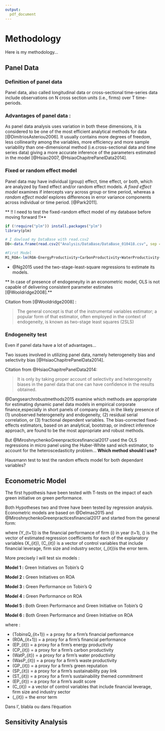 ```yaml
---
output:
  pdf_document
---
```


# Methodology

Here is my methodology...

## Panel Data

### Definition of panel data

Panel data, also called longitudinal data or cross-sectional time-series data include observations on N cross section units (i.e., firms) over T time-periods. 

### Advantages of panel data :

As panel data analysis uses variation in both these dimensions, it is considered to be one of the most efficient analytical methods for data [@DimitriosAsteriou2006]. It usually contains more degrees of freedom, less collinearity among the variables, more efficiency and more sample variability than one-dimensional method (i.e.cross-sectional data and time series data) giving a more accurate inference of the parameters estimated in the model [@Hsiao2007, @HsiaoChapitrePanelData2014].

### Fixed or random effect model

Panel data may have individual (group) effect, time
effect, or both, which are analyzed by fixed effect and/or random effect models. *A fixed effect model* examines if intercepts vary across group or time period, whereas a *random effect model* explores differences in error variance components across individual or time period. [@Park2011].

** !! I need to test the fixed-random effect model of my database before moving forward !!**

```r
if (!require("plm")) install.packages("plm")
library(plm)

# I dowload my DataBase with read.csv2
DB<-data.frame(read.csv2("Analysis/DataBase/DataBase_010418.csv", sep = ";",stringsAsFactors=FALSE, header = TRUE ))

#First Model
M1_ROA<-lm(ROA~EnergyProductivity+CarbonProductivity+WaterProductivity+WasteProductivity+GreenReputation+SustainabilityPayLink+SustainableThemedCommitment+AuditScore+DebtRatio^2+NetMargin+log(Asset)+ROE,data=DB)

```






* @Ng2015 used the two-stage-least-square regressions to estimate its models. 

** In case of presence of endogeneyity in an econometric model,  OLS is not capable of delivering consistent parameter estimates [@Wooldridge2008].**

Citation from [@Wooldridge2008] :

> The general concept is that of the instrumental variables estimator;  a  popular  form  of  that  estimator, often employed in the context of endogeneity, is known as two-stage least squares (2SLS)


### Endogeneity test

Even if panel data have a lot of advantages...


Two issues involved in utilizing panel data, namely heterogeneity bias and selectivity bias [@HsiaoChapitrePanelData2014].

Citation from @HsiaoChapitrePanelData2014:

> It is only by taking proper account of selectivity and heterogeneity biases in the panel data that one can have confidence in the results obtained.

@Dangsearchrobustmethods2015 examine which methods are appropriate for estimating dynamic panel data models in empirical corporate finance,especially in short panels of company data, in the likely presence of (1) unobserved heterogeneity and endogeneity, (2) residual serial correlation, or (3) fractional dependent variables. The bias-corrected fixed-effects estimators, based on an analytical, bootstrap, or indirect inference approach, are found to be the most appropriate and robust methods. 

But @MiroshnychenkoGreenpracticesfinancial2017 used the OLS regressions in micro panel using the Huber-White sand
wich estimator, to account for the heteroscedasticity problem... **Which method should I use?**


Hausmann test to test the random effects model for both dependant variables?



## Econometric Model

The first hypothesis have been tested with T-tests on the impact of each green initiative on green performance.

Both Hypotheses two and three have been tested by regression analysis. Econometric models are based on @Delmas2015 and @MiroshnychenkoGreenpracticesfinancial2017 and started from the general form:

\begin{equation}
Y_{t+1}=\beta_{0} + \beta_{1} (X_{it}) + + \beta_{2} (C_{it}) + \varepsilon_{it}
\label{GeneralForm}
\end{equation}

where \(Y_{t+1}\) is the financial performance of firm \(i\) in year \(t+1\), \(\beta\) is the vector of estimated regression coefficients for each of the explanatory variables \(X_{it}\), \(C_{it}\) is a vector of control
variables that include financial leverage, firm size and industry sector, \(\varepsilon_{it}\)is the error term.

More precisely I will test six models :


**Model 1 :** Green Initiatives on Tobin's Q

\begin{equation}
TobinsQ_{it+1}=\beta_{0} + \beta_{1} (SP_{it}) + \beta_{2} (ST_{it}) + \beta_{3} (AS_{it}) + \beta_{9} (C_{it}) + \varepsilon_{it}
\label{M1}
\end{equation}


**Model 2 :** Green Initiatives on ROA

\begin{equation}
ROA_{it+1}=\beta_{0} + \beta_{1} (SP_{it}) + \beta_{2} (ST_{it}) + \beta_{3} (AS_{it}) + \beta_{9} (C_{it}) + \varepsilon_{it}
\label{M2}
\end{equation}


**Model 3 :** Green Performance on Tobin's Q

\begin{equation}
TobinsQ_{it+1}=\beta_{0} + \beta_{1} (EP_{it}) + \beta_{2} (CP_{it}) + \beta_{3} (WatP_{it}) + \beta_{4} (WasP_{it}) + \beta_{5} (GP_{it}) + \beta_{9} (C_{it}) + \varepsilon_{it}
\label{M3}
\end{equation}


**Model 4 :** Green Performance on ROA

\begin{equation}
ROA_{it+1}=\beta_{0} + \beta_{1} (EP_{it}) + \beta_{2} (CP_{it}) + \beta_{3} (WatP_{it}) + \beta_{4} (WasP_{it}) + \beta_{5} (GP_{it}) + \beta_{9} (C_{it}) + \varepsilon_{it}
\label{M4}
\end{equation}


**Model 5 :** Both Green Performance and Green Initiative on Tobin's Q

\begin{equation}
TobinsQ_{it+1}=\beta_{0} + \beta_{1} (EP_{it}) + \beta_{2} (CP_{it}) + \beta_{3} (WatP_{it}) + \beta_{4} (WasP_{it}) + \beta_{5} (GP_{it}) + \beta_{6} (SP_{it}) + \beta_{7} (ST_{it}) + \beta_{8} (AS_{it}) + \beta_{9} (C_{it}) + \varepsilon_{it}
\label{M5}
\end{equation}


**Model 6 :** Both Green Performance and Green Initiative on ROA

\begin{equation}
ROA_{it+1}=\beta_{0} + \beta_{1} (EP_{it}) + \beta_{2} (CP_{it}) + \beta_{3} (WatP_{it}) + \beta_{4} (WasP_{it}) + \beta_{5} (GP_{it}) + \beta_{6} (SP_{it}) + \beta_{7} (ST_{it}) + \beta_{8} (AS_{it})+ (C_{it}) + \varepsilon_{it}
\label{M6}
\end{equation}


where :

* \(TobinsQ_{it+1}\) = a proxy for a firm's financial performance
* \(ROA_{it+1}\) = a proxy for a firm's financial performance
* \(EP_{it}\) = a proxy for a firm's energy productivity
* \(CP_{it}\) = a proxy for a firm's carbon productivity
* \(WatP_{it}\) = a proxy for a firm's water productivity
* \(WasP_{it}\) = a proxy for a firm's waste productivity
* \(GP_{it}\) = a proxy for a firm's green reputation
* \(SP_{it}\) = a proxy for a firm's sustainability pay link
* \(ST_{it}\) = a proxy for a firm's sustainability themed commitment
* \(EP_{it}\) = a proxy for a firm's audit score
* \(C_{it}\) = a vector of control variables that include financial leverage, firm size and industry sector
* \(\varepsilon_{it}\) = the error term




Dans l'\autoref{M1}, blabla ou dans l'équation \ref{M1}





## Sensitivity Analysis